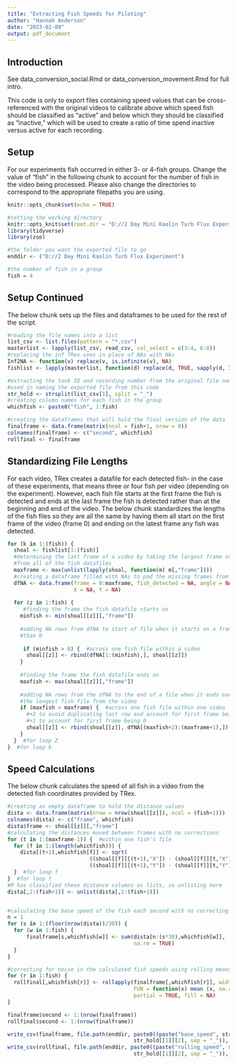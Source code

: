 ```yaml
---
title: "Extracting Fish Speeds for Piloting"
author: "Hannah Anderson"
date: "2023-02-09"
output: pdf_document
---
```


## Introduction

See data_conversion_social.Rmd or data_conversion_movement.Rmd for full intro.

This code is only to export files containing speed values that can be
cross-referenced with the original videos to calibrate above which speed fish
should be classified as "active" and below which they should be classified as
"inactive," which will be used to create a ratio of time spend inactive versus
active for each recording.


## Setup

For our experiments fish occurred in either 3- or 4-fish groups. Change the
value of "fish" in the following chunk to account for the number of fish in the
video being processed. Please also change the directories to correspond to
the appropriate filepaths you are using.

```r
knitr::opts_chunk$set(echo = TRUE)

#setting the working directory
knitr::opts_knit$set(root.dir = "D://2 Day Mini Kaolin Turb Flux Experiment/pilottest")
library(tidyverse)
library(zoo)

#the folder you want the exported file to go
enddir <- ("D://2 Day Mini Kaolin Turb Flux Experiment")

#the number of fish in a group
fish = 4
```

## Setup Continued

The below chunk sets up the files and dataframes to be used for the rest of the
script.

```r
#reading the file names into a list
list_csv <- list.files(pattern = "*.csv")
masterlist <- lapply(list_csv, read_csv, col_select = c(3:4, 6:8))
#replacing the inf TRex uses in place of NAs with NAs
Inf2NA <- function(v) replace(v, is.infinite(v), NA)
fishlist <- lapply(masterlist, function(d) replace(d, TRUE, sapply(d, Inf2NA)))

#extracting the tank ID and recording number from the original file name to be
#used in naming the exported file from this code
str_hold <- strsplit(list_csv[1], split = "_")
#creating column names for each fish in the group
whichfish <- paste0("fish", 1:fish)

#creating the dataframes that will hold the final version of the data
finalframe <- data.frame(matrix(ncol = fish+1, nrow = 0))
colnames(finalframe) <- c("second", whichfish)
rollfinal <- finalframe
```

## Standardizing File Lengths

For each video, TRex creates a datafile for each detected fish- in the case of
these experiments, that means three or four fish per video (depending on the
experiment). However, each fish file starts at the first frame the fish is
detected and ends at the last frame the fish is detected rather than at the
beginning and end of the video. The below chunk standardizes the lengths of
the fish files so they are all the same by having them all start on the first
frame of the video (frame 0) and ending on the latest frame any fish was
detected.

```r
for (k in 1:(fish)) {
  shoal <- fishlist[1:(fish)]
  #determining the last frame of a video by taking the largest frame value
  #from all of the fish datafiles
  maxframe <- max(unlist(lapply(shoal, function(m) m[,"frame"])))
  #creating a dataframe filled with NAs to pad the missing frames from each file
  dfNA <- data.frame(frame = 0:maxframe, fish_detected = NA, angle = NA,
                     X = NA, Y = NA)
  
  for (z in 1:fish) {
     #finding the frame the fish datafile starts on
    minfish <- min(shoal[[z]][,"frame"])
    
    #adding NA rows from dfNA to start of file when it starts on a frame later
    #than 0
   
     if (minfish > 0) {  #across one fish file within a video
      shoal[[z]] <- rbind(dfNA[1:(minfish),], shoal[[z]])
    }
    
    #finding the frame the fish datafile ends on
    maxfish <- max(shoal[[z]][,"frame"])
    
    #adding NA rows from the dfNA to the end of a file when it ends earlier than
    #the longest fish file from the video
    if (maxfish < maxframe) {  #across one fish file within one video
      #+2 to avoid duplicating last row and account for first frame being 0,
      #+1 to account for first frame being 0
      shoal[[z]] <- rbind(shoal[[z]], dfNA[(maxfish+2):(maxframe+1),])
    }
  }  #for loop Z
}  #for loop k
```

## Speed Calculations

The below chunk calculates the speed of all fish in a video from the detected
fish coordinates provided by TRex.

```r
#creating an empty dataframe to hold the distance values
dista <- data.frame(matrix(nrow = nrow(shoal[[z]]), ncol = (fish+1)))
colnames(dista) <- c("frame", whichfish)
dista$frame <- shoal[[z]][,"frame"]
#calculating the distances moved between frames with no corrections
for (t in 1:(maxframe-1)) {  #within one fish's file
  for (f in 1:(length(whichfish))) {
    dista[(t+1),whichfish[f]] <- sqrt(
                          ((shoal[[f]][(t+1),"X"]) - (shoal[[f]][t,"X"]))^2 +
                          ((shoal[[f]][(t+1),"Y"]) - (shoal[[f]][t,"Y"]))^2)
  }  #for loop f
}  #for loop t
#R has classified these distance columns as lists, so unlisting here
dista[,2:(fish+1)] <- unlist(dista[,2:(fish+1)])


#calculating the base speed of the fish each second with no correcting
n = 1
for (s in 1:(floor(nrow(dista))/30)) {
  for (w in 1:fish) {
      finalframe[s,whichfish[w]] <- sum(dista[n:(s*30),whichfish[w]],
                                        na.rm = TRUE)
  }
}

#correcting for noise in the calculated fish speeds using rolling means
for (r in 1:fish) {
  rollfinal[,whichfish[r]] <- rollapply(finalframe[,whichfish[r]], width = 7,
                                        FUN = function(x) mean (x, na.rm = TRUE),
                                        partial = TRUE, fill = NA)
}

finalframe$second <- 1:(nrow(finalframe))
rollfinal$second <- 1:(nrow(finalframe))

write_csv(finalframe, file.path(enddir, paste0((paste("base_speed", str_hold[[1]][1],
                                        str_hold[[1]][2], sep = "_")), ".csv")))
write_csv(rollfinal, file.path(enddir, paste0((paste("rolling_speed", str_hold[[1]][1],
                                        str_hold[[1]][2], sep = "_")), ".csv")))
```

